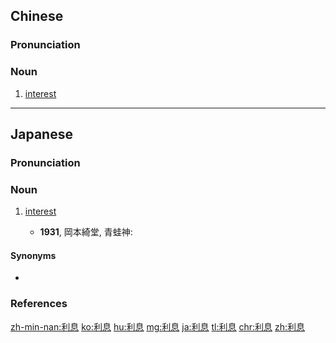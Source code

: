 ==Chinese==
{{zh-forms}}

===Pronunciation===
{{zh-pron
|m=lì息
|c=lei6 sik1
|mn=lī-sek/lāi-sek/zz,twv:lī-sit/zz:lāi-sit
|cat=n
}}

===Noun===
{{zh-noun}}

# {{lb|zh|finance}} [[interest]] {{gloss|on mortgages or savings}}

{{zh-cat|Advanced}}

----

==Japanese==
{{wikipedia|lang=ja}}
{{ja-kanjitab|り|そく|yomi=o}}

===Pronunciation===
{{ja-pron|yomi=o|りそく|acc=0|acc_ref=DJR,NHK}}

===Noun===
{{ja-noun|りそく}}

# {{lb|sort=りそく|ja|finance}} [[interest]]
#* '''1931''', 岡本綺堂, 青蛙神:
#*: {{ja-usex|'''利息'''などを取ろうとするから、却って大きい損をするのだ。|'''りそく''' など を とろう と する から、 かえって おおき.い そん を する の だ。|Once you take interest and so on into account, you actually end up losing a lot.}}

====Synonyms====
* {{ja-r|利子|りし}}

===References===
<references/>

[[zh-min-nan:利息]]
[[ko:利息]]
[[hu:利息]]
[[mg:利息]]
[[ja:利息]]
[[tl:利息]]
[[chr:利息]]
[[zh:利息]]